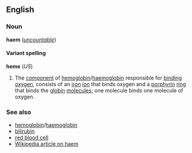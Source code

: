 <!-- If you edit this page, please also edit "heme" to keep the two pages in synch. -->


==English==
===Noun===
'''haem''' (''[[uncountable]]'')

====Variant spelling====
'''heme''' (''US'')

#The [[component]] of [[hemoglobin]]/[[haemoglobin]] responsible for [[bind]]ing [[oxygen]], consists of an [[iron]] [[ion]] that binds oxygen and a [[porphyrin]] [[ring]] that binds the [[globin]] [[molecule]]s; one molecule binds one molecule of oxygen.

===See also===
*[[hemoglobin]]/[[haemoglobin]]
*[[bilirubin]]
*[[red blood cell]]
*[[w:Haem|Wikipedia article on haem]]


<!-- If you edit this page, please also edit "heme" to keep the two pages in synch. -->